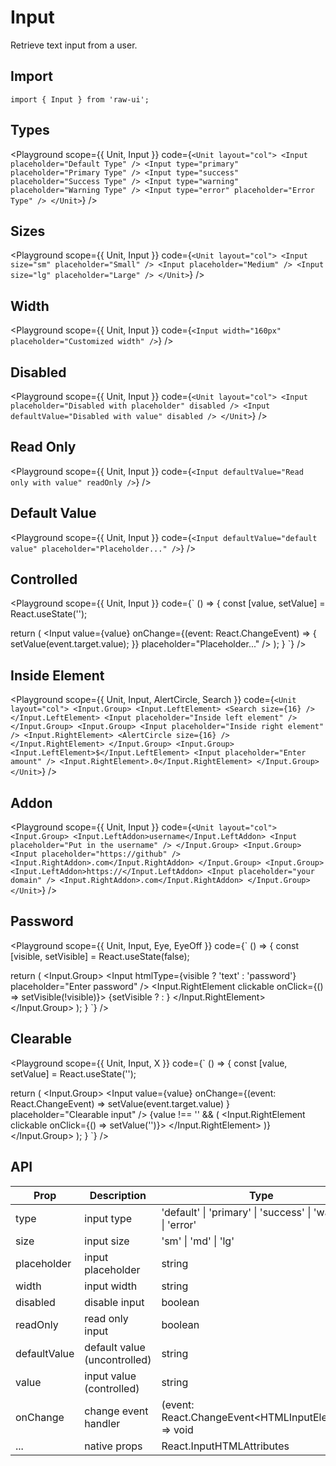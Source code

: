 
# Input

Retrieve text input from a user.

## Import

```tsx
import { Input } from 'raw-ui';
```

## Types

<Playground
  scope={{ Unit, Input }}
  code={`
<Unit layout="col">
  <Input placeholder="Default Type" />
  <Input type="primary" placeholder="Primary Type" />
  <Input type="success" placeholder="Success Type" />
  <Input type="warning" placeholder="Warning Type" />
  <Input type="error" placeholder="Error Type" />
</Unit>
`}
/>

## Sizes

<Playground
  scope={{ Unit, Input }}
  code={`
<Unit layout="col">
  <Input size="sm" placeholder="Small" />
  <Input placeholder="Medium" />
  <Input size="lg" placeholder="Large" />
</Unit>
`}
/>

## Width

<Playground
  scope={{ Unit, Input }}
  code={`
<Input width="160px" placeholder="Customized width" />
`}
/>

## Disabled

<Playground
  scope={{ Unit, Input }}
  code={`
<Unit layout="col">
  <Input placeholder="Disabled with placeholder" disabled />
  <Input defaultValue="Disabled with value" disabled />
</Unit>
`}
/>

## Read Only

<Playground
  scope={{ Unit, Input }}
  code={`
<Input defaultValue="Read only with value" readOnly />
`}
/>

## Default Value

<Playground
  scope={{ Unit, Input }}
  code={`
<Input defaultValue="default value" placeholder="Placeholder..." />
`}
/>

## Controlled

<Playground
  scope={{ Unit, Input }}
  code={`
() => {
  const [value, setValue] = React.useState('');

  return (
    <Input
      value={value}
      onChange={(event: React.ChangeEvent<HTMLInputElement>) => {
        setValue(event.target.value);
      }}
      placeholder="Placeholder..."
    />
  );
}
`}
/>

## Inside Element

<Playground
  scope={{ Unit, Input, AlertCircle, Search }}
  code={`
<Unit layout="col">
  <Input.Group>
    <Input.LeftElement>
      <Search size={16} />
    </Input.LeftElement>
    <Input placeholder="Inside left element" />
  </Input.Group>
  <Input.Group>
    <Input placeholder="Inside right element" />
    <Input.RightElement>
      <AlertCircle size={16} />
    </Input.RightElement>
  </Input.Group>
  <Input.Group>
    <Input.LeftElement>$</Input.LeftElement>
    <Input placeholder="Enter amount" />
    <Input.RightElement>.0</Input.RightElement>
  </Input.Group>
</Unit>
`}
/>

## Addon

<Playground
  scope={{ Unit, Input }}
  code={`
<Unit layout="col">
  <Input.Group>
    <Input.LeftAddon>username</Input.LeftAddon>
    <Input placeholder="Put in the username" />
  </Input.Group>
  <Input.Group>
    <Input placeholder="https://github" />
    <Input.RightAddon>.com</Input.RightAddon>
  </Input.Group>
  <Input.Group>
    <Input.LeftAddon>https://</Input.LeftAddon>
    <Input placeholder="your domain" />
    <Input.RightAddon>.com</Input.RightAddon>
  </Input.Group>
</Unit>
`}
/>

## Password

<Playground
  scope={{ Unit, Input, Eye, EyeOff }}
  code={`
() => {
  const [visible, setVisible] = React.useState(false);

  return (
    <Input.Group>
      <Input
        htmlType={visible ? 'text' : 'password'}
        placeholder="Enter password"
      />
      <Input.RightElement clickable onClick={() => setVisible(!visible)}>
        {setVisible ? <EyeOff size={16} /> : <Eye size={16} />}
      </Input.RightElement>
    </Input.Group>
  );
}
`}
/>

## Clearable

<Playground
  scope={{ Unit, Input, X }}
  code={`
() => {
  const [value, setValue] = React.useState('');

  return (
    <Input.Group>
      <Input
        value={value}
        onChange={(event: React.ChangeEvent<HTMLInputElement>) =>
          setValue(event.target.value)
        }
        placeholder="Clearable input"
      />
      {value !== '' && (
        <Input.RightElement clickable onClick={() => setValue('')}>
          <X size={16} />
        </Input.RightElement>
      )}
    </Input.Group>
  );
}
`}
/>

## API

| Prop         | Description                  | Type                                                        | Default   |
| ------------ | ---------------------------- | ----------------------------------------------------------- | --------- |
| type         | input type                   | 'default' \| 'primary' \| 'success' \| 'warning' \| 'error' | 'default' |
| size         | input size                   | 'sm' \| 'md' \| 'lg'                                        | 'md'      |
| placeholder  | input placeholder            | string                                                      | -         |
| width        | input width                  | string                                                      | 'md'      |
| disabled     | disable input                | boolean                                                     | false     |
| readOnly     | read only input              | boolean                                                     | false     |
| defaultValue | default value (uncontrolled) | string                                                      | -         |
| value        | input value (controlled)     | string                                                      | -         |
| onChange     | change event handler         | (event: React.ChangeEvent\<HTMLInputElement\>) => void      | -         |
| ...          | native props                 | React.InputHTMLAttributes                                   | -         |
